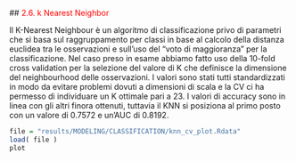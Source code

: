 ##<a name="26_KNN" style="pointer-events: none; cursor: default;" ><font color="red"> 2.6. k Nearest Neighbor</font></a>


Il K-Nearest Neighbour è un algoritmo di classificazione privo di parametri che si basa sul raggruppamento per classi in base al calcolo della distanza euclidea tra le osservazioni e sull’uso del “voto di maggioranza” per la classificazione. Nel caso preso in esame abbiamo fatto uso della 10-fold cross validation per la selezione del valore di K che definisce la dimensione del neighbourhood delle osservazioni. 
I valori sono stati tutti standardizzati in modo da evitare problemi dovuti a dimensioni di scala e la CV ci ha permesso di individuare un K ottimale pari a 23. I valori di accuracy sono in linea con gli altri finora ottenuti, tuttavia il KNN si posiziona al primo posto con un valore di 0.7572 e un’AUC di 0.8192.

```r

file = "results/MODELING/CLASSIFICATION/knn_cv_plot.Rdata"
load( file )
plot
```

